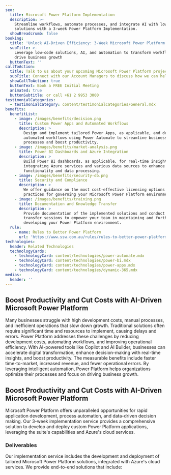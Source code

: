 ```yaml
---
seo:
  title: Microsoft Power Platform Implementation
  description: >-
    Streamline workflows, automate processes, and integrate AI with low-code
    solutions with a 3-week Power Platform Implementation.
  showBreadcrumb: false
booking:
  title: 'Unlock AI-Driven Efficiency: 3-Week Microsoft Power Platform Implementation'
  subTitle: >-
    Leverage low-code solutions, AI, and automation to transform workflows and
    drive business growth
  buttonText: ''
callToAction:
  title: Talk to us about your upcoming Microsoft Power Platform project
  subTitle: Connect with our Account Managers to discuss how we can help.
  showCallToAction: true
  buttonText: Book a FREE Initial Meeting
  animated: true
  buttonSubtitle: or call +61 2 9953 3000
testimonialCategories:
  - testimonialCategory: content/testimonialCategories/General.mdx
benefits:
  benefitList:
    - image: /images/benefits/decision.png
      title: Custom Power Apps and Automated Workflows
      description: >
        Design and implement tailored Power Apps, as applicable, and develop
        automated workflows using Power Automate to streamline business
        processes and boost productivity.
    - image: /images/benefits/market-analysis.png
      title: Power BI Dashboards and Azure Integration
      description: >
        Build Power BI dashboards, as applicable, for real-time insights, while
        integrating Azure services and various data sources to enhance
        functionality and data processing.
    - image: /images/benefits/security-db.png
      title: Security and Compliance
      description: >
        We offer guidance on the most cost-effective licensing options and best
        practices for governing your Microsoft Power Platform environment.
    - image: /images/benefits/training.png
      title: Documentation and Knowledge Transfer
      description: >
        Provide documentation of the implemented solutions and conduct knowledge
        transfer sessions to empower your team in maintaining and further
        developing your Power Platform environment.
  rule:
    - name: Rules to Better Power Platform
      url: 'https://www.ssw.com.au/rules/rules-to-better-power-platform/'
technologies:
  header: Related Technologies
  technologyCards:
    - technologyCard: content/technologies/power-automate.mdx
    - technologyCard: content/technologies/power-bi.mdx
    - technologyCard: content/technologies/power-apps.mdx
    - technologyCard: content/technologies/dynamic-365.mdx
medias:
  header: ''
---
```


## Boost Productivity and Cut Costs with AI-Driven Microsoft Power Platform

Many businesses struggle with high development costs, manual processes, and inefficient operations that slow down growth. Traditional solutions often require significant time and resources to implement, causing delays and errors. Power Platform addresses these challenges by reducing development costs, automating workflows, and improving operational efficiency. With AI-powered tools like Copilot and AI Builder, businesses can accelerate digital transformation, enhance decision-making with real-time insights, and boost productivity. The measurable benefits include faster time-to-market, increased revenue, and fewer operational errors. By leveraging intelligent automation, Power Platform helps organizations optimize their processes and focus on driving business growth.

## Boost Productivity and Cut Costs with AI-Driven Microsoft Power Platform

Microsoft Power Platform offers unparalleled opportunities for rapid application development, process automation, and data-driven decision making. Our 3-week implementation service provides a comprehensive solution to develop and deploy custom Power Platform applications, leveraging the suite's capabilities and Azure's cloud services.

<VideoEmbed url="https://www.youtube.com/watch?v=lYR1ezTKJgA&t=15s" caption="Cost cutting with Power Apps and development strategies with Richard Campbell and Ulysses Maclaren" duration="6 mins" removeMargin={false} />

### Deliverables

Our implementation service includes the development and deployment of tailored Microsoft Power Platform solutions, integrated with Azure's cloud services. We provide end-to-end solutions that include:
